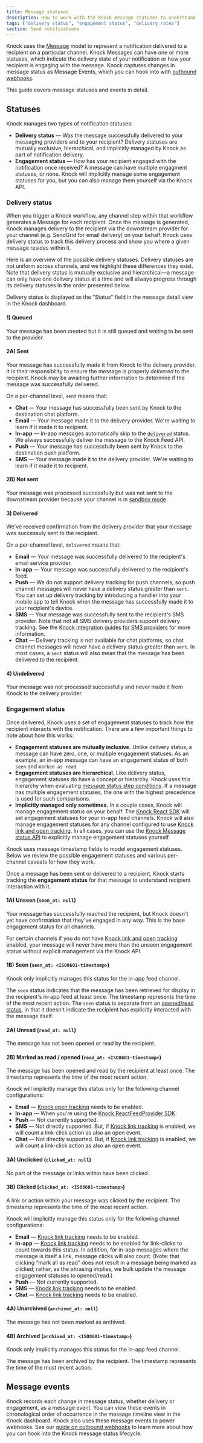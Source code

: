 ```yaml
---
title: Message statuses
description: How to work with the Knock message statuses to understand notification delivery and engagement rates.
tags: ["delivery status", "engagement status", "delivery rates"]
section: Send notifications
---
```


Knock uses the [Message](/send-and-manage-data/messages) model to represent a notification delivered to a recipient on a particular channel. Knock Messages can have one or more statuses, which indicate the delivery state of your notification or how your recipient is engaging with the message. Knock captures changes in message status as Message Events, which you can hook into with [outbound webhooks](/send-and-manage-data/outbound-webhooks).

This guide covers message statuses and events in detail.

## Statuses

Knock manages two types of notification statuses:

- **Delivery status** — Was the message successfully delivered to your messaging providers and to your recipient? Delivery statuses are mutually exclusive, hierarchical, and implicitly managed by Knock as part of notification delivery.
- **Engagement status** — How has your recipient engaged with the notification once received? A message can have multiple engagment statuses, or none. Knock will implicitly manage some engagement statuses for you, but you can also manage them yourself via the Knock API.

### Delivery status

When you trigger a Knock workflow, any channel step within that workflow generates a Message for each recipient. Once the message is generated, Knock manages delivery to the recipient via the downstream provider for your channel (e.g. SendGrid for email delivery) on your behalf. Knock uses delivery status to track this delivery process and show you where a given message resides within it.

Here is an overview of the possible delivery statuses. Delivery statuses are not uniform across channels, and we highlight these differences they exist. Note that delivery status is mutually exclusive and hierarchical—a message can only have one delivery status at a time and will always progress through its delivery statuses in the order presented below.

Delivery status is displayed as the "Status" field in the message detail view in the Knock dashboard.

#### 1) Queued

Your message has been created but it is still queued and waiting to be sent to the provider.

#### 2A) Sent

Your message has successfully made it from Knock to the delivery provider. It is their responsibility to ensure the message is properly _delivered_ to the recipient. Knock may be awaiting further information to determine if the message was successfully delivered.

On a per-channel level, `sent` means that:

- **Chat** — Your message has successfully been sent by Knock to the destination chat platform.
- **Email** — Your message made it to the delivery provider. We're waiting to learn if it made it to recipient.
- **In-app** — In-app messages automatically skip to the [`delivered`](#delivered) status. We always successfully deliver the message to the Knock Feed API.
- **Push** — Your message has successfully been sent by Knock to the destination push platform.
- **SMS** — Your message made it to the delivery provider. We're waiting to learn if it made it to recipient.

#### 2B) Not sent

Your message was processed successfully but was not sent to the downstream provider because your channel is in [sandbox mode](/integrations/overview#sandbox-mode).

#### 3) Delivered

We've received confirmation from the delivery provider that your message was successuly sent to the recipient.

On a per-channel level, `delivered` means that:

- **Email** — Your message was successfully delivered to the recipient's email service provider.
- **In-app** —  Your message was successfully delivered to the recipient's feed.
- **Push** — We do not support delivery tracking for push channels, so push channel messages will never have a delivery status greater than `sent`. You can set up delivery tracking by introducing a handler into your mobile app to tell Knock when the message has successfully made it to your recipient's device.
- **SMS** — Your message was successfully sent to the recipient's SMS provider. Note that not all SMS delivery providers support delivery tracking. See the [Knock integration guides for SMS providers](/integrations/sms/overview) for more information.
- **Chat** — Delivery tracking is not available for chat platforms, so chat channel messages will never have a delivery status greater than `sent`. In most cases, a `sent` status will also mean that the message has been delivered to the recipient.

#### 4) Undelivered

Your message was not processed successfully and never made it from Knock to the delivery provider.

### Engagement status

Once delivered, Knock uses a set of engagement statuses to track how the recipient interacts with the notification. There are a few important things to note about how this works:

- **Engagement statuses are mutually inclusive.** Unlike delivery status, a message can have zero, one, or multiple engagement statuses. As an example, an in-app message can have an engagement status of both `seen` and `marked as read`.
- **Engagement statuses are hierarchical.** Like delivery status, engagement statuses do have a concept or hierarchy. Knock uses this hierarchy when evaluating [message status step conditions](/designing-workflows/step-conditions#message-status-conditions). If a message has multiple engagement statuses, the one with the highest precedence is used for such comparisons.
- **Implicitly managed only sometimes.** In a couple cases, Knock will manage engagement status on your behalf. The [Knock React SDK](/in-app-ui/react/overview) will set engagement statuses for your in-app feed channels. Knock will also manage engagement statuses for any channel configured to use [Knock link and open tracking](/send-notifications/tracking). In all cases, you can use the [Knock Message status API](/reference#update-message-status) to explicitly manage engagement statuses yourself.

Knock uses message timestamp fields to model engagement statuses. Below we review the possible engagement statuses and various per-channel caveats for how they work.

Once a message has been sent or delivered to a recipient, Knock starts tracking the **engagement status** for that message to understand recipient interaction with it.

#### 1A) Unseen (`seen_at: null`)

Your message has successfully reached the recipient, but Knock doesn't yet have confirmation that they've engaged in any way. This is the base engagement status for all channels.

For certain channels if you do not have [Knock link and open tracking](/send-notifications/tracking) enabled, your message will never have more than the unseen engagement status without explicit management via the Knock API.

#### 1B) Seen (`seen_at: <ISO8601-timestamp>`)

Knock only implicitly manages this status for the in-app feed channel.

The `seen` status indicates that the message has been retrieved for display in the recipient's in-app feed at least once. The timestamp represents the time of the most recent action. The `seen` status is separate from an [opened/read status](/send-notifications/message-statuses#2b-marked-as-read--opened-read_at-iso8601-timestamp), in that it doesn't indicate the recipient has explicitly interacted with the message itself.

#### 2A) Unread (`read_at: null`)

The message has not been opened or read by the recipient.

#### 2B) Marked as read / opened (`read_at: <ISO8601-timestamp>`)

The message has been opened and read by the recipient at least once. The timestamp represents the time of the most recent action.

Knock will implicitly manage this status only for the following channel configurations:

- **Email** — [Knock open tracking](/send-notifications/tracking) needs to be enabled.
- **In-app** —  When you're using the [Knock ReactFeedProvider SDK](/in-app-ui/react/feed).
- **Push** — Not currently supported.
- **SMS** — Not directly supported. But, if [Knock link tracking](/send-notifications/tracking) is enabled, we will count a link-click action as also an open event.
- **Chat** — Not directly supported. But, if [Knock link tracking](/send-notifications/tracking) is enabled, we will count a link-click action as also an open event.

#### 3A) Unclicked (`clicked_at: null`)

No part of the message or links within have been clicked.

#### 3B) Clicked (`clicked_at: <ISO8601-timestamp>`)

A link or action within your message was clicked by the recipient. The timestamp represents the time of the most recent action.

Knock will implicitly manage this status only for the following channel configurations:

- **Email** — [Knock link tracking](/send-notifications/tracking) needs to be enabled.
- **In-app** — [Knock link tracking](/send-notifications/tracking) needs to be enabled for link-clicks to count towards this status. In addition, for in-app messages where the message is itself a link, message clicks will also count. (Note: that clicking “mark all as read” does not result in a message being marked as clicked; rather, as the phrasing implies, we bulk update the message engagement statuses to opened/read.)
- **Push** — Not currently supported.
- **SMS** — [Knock link tracking](/send-notifications/tracking) needs to be enabled.
- **Chat** — [Knock link tracking](/send-notifications/tracking) needs to be enabled.

#### 4A) Unarchived (`archived_at: null`)

The message has not been marked as archived.

#### 4B) Archived (`archived_at: <ISO8601-timestamp>`)

Knock only implicitly manages this status for the in-app feed channel.

The message has been archived by the recipient. The timestamp represents the time of the most recent action.

## Message events

Knock records each change in message status, whether delivery or engagement, as a message event. You can view these events in chronological order of occurrence in the message timeline view in the Knock dashboard. Knock also uses these message events to power webhooks. See our [guide on outbound webhooks](/send-and-manage-data/outbound-webhooks) to learn more about how you can hook into the Knock message status lifecycle.
